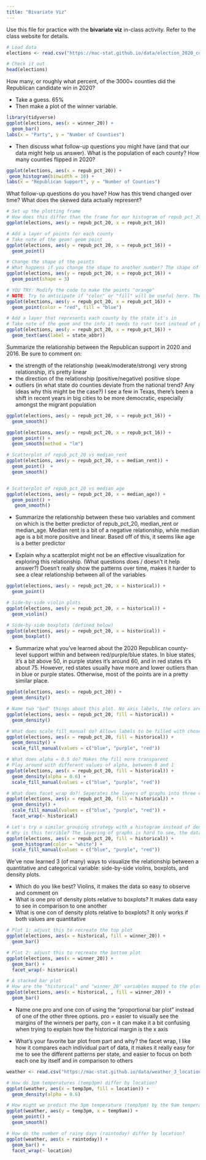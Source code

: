 ```yaml
---
title: "Bivariate Viz"
---
```


Use this file for practice with the **bivariate viz** in-class activity.  Refer to the class website for details.

```r
# Load data
elections <- read.csv("https://mac-stat.github.io/data/election_2020_county.csv")

# Check it out
head(elections)
```
How many, or roughly what percent, of the 3000+ counties did the Republican candidate win in 2020?

- Take a guess. 65%
- Then make a plot of the winner variable.
```r
library(tidyverse)
ggplot(elections, aes(x = winner_20)) +
  geom_bar()
labs(x = "Party", y = "Number of Counties")
```

- Then discuss what follow-up questions you might have (and that our data might help us answer). What is the population of each county? How many counties flipped in 2020? 
\
```r
ggplot(elections, aes(x = repub_pct_20)) +
 geom_histogram(binwidth = 10) + 
labs(x = "Republican Support", y = "Number of Counties")
```
What follow-up questions do you have? How has this trend changed over time? What does the skewed data actually represent?

```r
# Set up the plotting frame
# How does this differ than the frame for our histogram of repub_pct_20 alone? Both axes are numeric variables we're studying
ggplot(elections, aes(y = repub_pct_20, x = repub_pct_16))
```
```r
# Add a layer of points for each county
# Take note of the geom! geom point
ggplot(elections, aes(y = repub_pct_20, x = repub_pct_16)) +
  geom_point()
```

```r
# Change the shape of the points
# What happens if you change the shape to another number? The shape of the points change
ggplot(elections, aes(y = repub_pct_20, x = repub_pct_16)) +
  geom_point(shape = 3)
```
```r
# YOU TRY: Modify the code to make the points "orange"
# NOTE: Try to anticipate if "color" or "fill" will be useful here. Then try both.
ggplot(elections, aes(y = repub_pct_20, x = repub_pct_16)) +
  geom_point(color = "red", fill = "blue")
```
```r
# Add a layer that represents each county by the state it's in
# Take note of the geom and the info it needs to run! text instead of point, label as changed to state abbr
ggplot(elections, aes(y = repub_pct_20, x = repub_pct_16)) +
  geom_text(aes(label = state_abbr))
```
Summarize the relationship between the Republican support in 2020 and 2016. Be sure to comment on:

- the strength of the relationship (weak/moderate/strong) very strong relationship, it's pretty linear 
- the direction of the relationship (positive/negative) positive slope
- outliers (in what state do counties deviate from the national trend? Any ideas why this might be the case?) I see a few in Texas, there's been a shift in recent years in big cities to be more democratic, especially amongst the migrant population

```r
ggplot(elections, aes(y = repub_pct_20, x = repub_pct_16)) +
  geom_smooth()
```


```r
ggplot(elections, aes(y = repub_pct_20, x = repub_pct_16)) +
  geom_point() +
  geom_smooth(method = "lm")
```
```r
# Scatterplot of repub_pct_20 vs median_rent
ggplot(elections, aes(y = repub_pct_20, x = median_rent)) +
  geom_point()  +
  geom_smooth()


# Scatterplot of repub_pct_20 vs median_age
ggplot(elections, aes(y = repub_pct_20, x = median_age)) +
  geom_point() +
   geom_smooth()
```
- Summarize the relationship between these two variables and comment on which is the better predictor of repub_pct_20, median_rent or median_age. Median rent is a bit of a negative relationship, while median age is a bit more positive and linear. Based off of this, it seems like age is a better predictor 

- Explain why a scatterplot might not be an effective visualization for exploring this relationship. (What questions does / doesn’t it help answer?) Doesn't really show the patterns over time, makes it harder to see a clear relationship between all of the variables

```r
ggplot(elections, aes(y = repub_pct_20, x = historical)) +
  geom_point()
```
```r
# Side-by-side violin plots
ggplot(elections, aes(y = repub_pct_20, x = historical)) +
  geom_violin()
```
```r
# Side-by-side boxplots (defined below)
ggplot(elections, aes(y = repub_pct_20, x = historical)) +
  geom_boxplot()
```

- Summarize what you’ve learned about the 2020 Republican county-level support within and between red/purple/blue states. In blue states, it's a bit above 50, in purple states it's around 60, and in red states it's about 75. However, red states usually have more and lower outliers than in blue or purple states. Otherwise, most of the points are in a pretty similar place. 

```r
ggplot(elections, aes(x = repub_pct_20)) +
  geom_density()
```
```r
# Name two "bad" things about this plot. No axis labels, the colors aren't aligned with their labels
ggplot(elections, aes(x = repub_pct_20, fill = historical)) +
  geom_density()
```

```r
# What does scale_fill_manual do? Allows labels to be filled with chosen colors, in the order of the variables
ggplot(elections, aes(x = repub_pct_20, fill = historical)) +
  geom_density() +
  scale_fill_manual(values = c("blue", "purple", "red"))
```
```r
# What does alpha = 0.5 do? Makes the fill more transparent
# Play around with different values of alpha, between 0 and 1
ggplot(elections, aes(x = repub_pct_20, fill = historical)) +
  geom_density(alpha = 0.6) +
  scale_fill_manual(values = c("blue", "purple", "red"))
```
```r
# What does facet_wrap do?! Seperates the layers of graphs into three distinct graphs
ggplot(elections, aes(x = repub_pct_20, fill = historical)) +
  geom_density() +
  scale_fill_manual(values = c("blue", "purple", "red")) +
  facet_wrap(~ historical)
```
```r
# Let's try a similar grouping strategy with a histogram instead of density plot.
# Why is this terrible? The layering of graphs is hard to see, the data doesn't seem to flow well, it's just a more visually clunky version of the density plot
ggplot(elections, aes(x = repub_pct_20, fill = historical)) +
  geom_histogram(color = "white") +
  scale_fill_manual(values = c("blue", "purple", "red"))
```
We’ve now learned 3 (of many) ways to visualize the relationship between a quantitative and categorical variable: side-by-side violins, boxplots, and density plots.

- Which do you like best? Violins, it makes the data so easy to observe and comment on
- What is one pro of density plots relative to boxplots? It makes data easy to see in comparison to one another
- What is one con of density plots relative to boxplots? It only works if both values are quantitative

```r
# Plot 1: adjust this to recreate the top plot
ggplot(elections, aes(x = historical, fill = winner_20)) +
  geom_bar()
```
```r
# Plot 2: adjust this to recreate the bottom plot
ggplot(elections, aes(x = winner_20)) +
  geom_bar() +
  facet_wrap(~ historical)
```
```r
# A stacked bar plot
# How are the "historical" and "winner_20" variables mapped to the plot, i.e. what roles do they play? Fill lets us see the actual margins and comparisons of the data
ggplot(elections, aes(x = historical, , fill = winner_20)) +
  geom_bar()
```
- Name one pro and one con of using the “proportional bar plot” instead of one of the other three options. pro = easier to visually see the margins of the winners per party, con = it can make it a bit confusing when trying to explain how the historical margin is the x axis

- What’s your favorite bar plot from part and why? the facet wrap, I like how it compares each individual part of data, it makes it really easy for me to see the different patterns per state, and easier to focus on both each one by itself and in comparison to others

```r
weather <- read.csv("https://mac-stat.github.io/data/weather_3_locations.csv")
```

```r
# How do 3pm temperatures (temp3pm) differ by location?
ggplot(weather, aes(x = temp3pm, fill = location)) +
  geom_density(alpha = 0.6) 

```

```r
# How might we predict the 3pm temperature (temp3pm) by the 9am temperature (temp9am)?
ggplot(weather, aes(y = temp3pm, x = temp9am)) +
  geom_point() + 
  geom_smooth()

```
```r
# How do the number of rainy days (raintoday) differ by location?
ggplot(weather, aes(x = raintoday)) +
  geom_bar() +
  facet_wrap(~ location)

```

